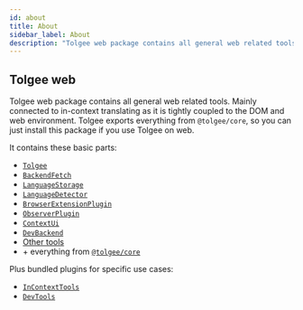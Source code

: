 ```yaml
---
id: about
title: About
sidebar_label: About
description: "Tolgee web package contains all general web related tools. Mainly connected to in-context translating as it is tightly coupled to the DOM and web environment."
---
```


## Tolgee web

Tolgee web package contains all general web related tools. Mainly connected to in-context translating as it is tightly coupled to the DOM and web environment. Tolgee exports everything from `@tolgee/core`, so you can just install this package if you use Tolgee on web.

It contains these basic parts:

- [`Tolgee`](./plugins#tolgee)
- [`BackendFetch`](./plugins#backendfetch)
- [`LanguageStorage`](./plugins#languagestorage)
- [`LanguageDetector`](./plugins#languagedetector)
- [`BrowserExtensionPlugin`](./plugins#browserextensionplugin)
- [`ObserverPlugin`](./plugins#observerplugin)
- [`ContextUi`](./plugins#contextui)
- [`DevBackend`](./plugins#devbackend)
- [Other tools](./other-tools)
- \+ everything from [`@tolgee/core`](../core_package/about)

Plus bundled plugins for specific use cases:

- [`InContextTools`](./bundled-plugins#incontexttools)
- [`DevTools`](./bundled-plugins#devtools)
